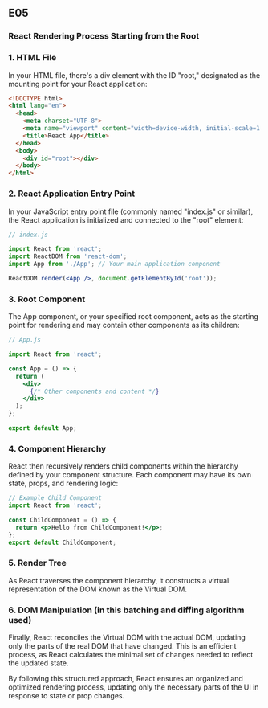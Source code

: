 ## E05

### React Rendering Process Starting from the Root


### 1. HTML File

In your HTML file, there's a div element with the ID "root," designated as the mounting point for your React application:

```html
<!DOCTYPE html>
<html lang="en">
  <head>
    <meta charset="UTF-8">
    <meta name="viewport" content="width=device-width, initial-scale=1.0">
    <title>React App</title>
  </head>
  <body>
    <div id="root"></div>
  </body>
</html>

```

### 2. React Application Entry Point

In your JavaScript entry point file (commonly named "index.js" or similar), the React application is initialized and connected to the "root" element:

```jsx
// index.js

import React from 'react';
import ReactDOM from 'react-dom';
import App from './App'; // Your main application component

ReactDOM.render(<App />, document.getElementById('root'));

```

### 3. Root Component

The App component, or your specified root component, acts as the starting point for rendering and may contain other components as its children:

```jsx
// App.js

import React from 'react';

const App = () => {
  return (
    <div>
      {/* Other components and content */}
    </div>
  );
};

export default App;

```


### 4. Component Hierarchy

React then recursively renders child components within the hierarchy defined by your component structure. Each component may have its own state, props, and rendering logic:

```jsx
// Example Child Component
import React from 'react';

const ChildComponent = () => {
  return <p>Hello from ChildComponent!</p>;
};
export default ChildComponent;
```


### 5. Render Tree

As React traverses the component hierarchy, it constructs a virtual representation of the DOM known as the Virtual DOM.

### 6. DOM Manipulation (in this batching and diffing algorithm used)
Finally, React reconciles the Virtual DOM with the actual DOM, updating only the parts of the real DOM that have changed. This is an efficient process, as React calculates the minimal set of changes needed to reflect the updated state.

By following this structured approach, React ensures an organized and optimized rendering process, updating only the necessary parts of the UI in response to state or prop changes.